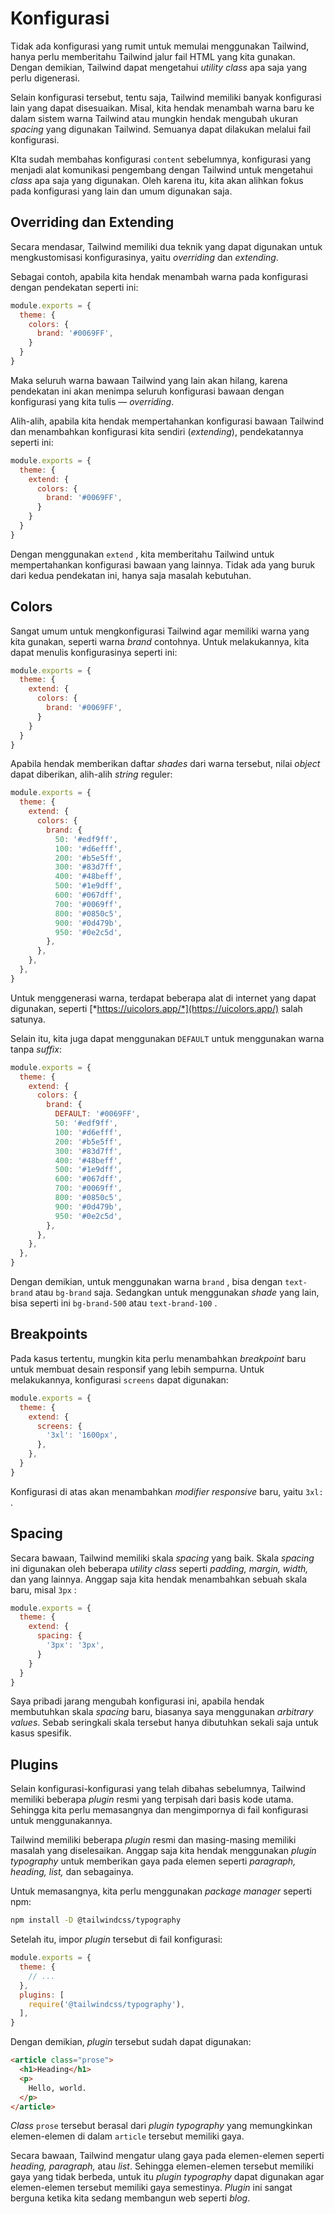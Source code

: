 # Konfigurasi

Tidak ada konfigurasi yang rumit untuk memulai menggunakan Tailwind, hanya perlu memberitahu Tailwind jalur fail HTML yang kita gunakan. Dengan demikian, Tailwind dapat mengetahui *utility class* apa saja yang perlu digenerasi.

Selain konfigurasi tersebut, tentu saja, Tailwind memiliki banyak konfigurasi lain yang dapat disesuaikan. Misal, kita hendak menambah warna baru ke dalam sistem warna Tailwind atau mungkin hendak mengubah ukuran *spacing* yang digunakan Tailwind. Semuanya dapat dilakukan melalui fail konfigurasi.

KIta sudah membahas konfigurasi `content` sebelumnya, konfigurasi yang menjadi alat komunikasi pengembang dengan Tailwind untuk mengetahui *class* apa saja yang digunakan. Oleh karena itu, kita akan alihkan fokus pada konfigurasi yang lain dan umum digunakan saja.

## Overriding dan Extending

Secara mendasar, Tailwind memiliki dua teknik yang dapat digunakan untuk mengkustomisasi konfigurasinya, yaitu *overriding* dan *extending*.

Sebagai contoh, apabila kita hendak menambah warna pada konfigurasi dengan pendekatan seperti ini:

```js
module.exports = {
  theme: {
    colors: {
      brand: '#0069FF',
    }
  }
}
```

Maka seluruh warna bawaan Tailwind yang lain akan hilang, karena pendekatan ini akan menimpa seluruh konfigurasi bawaan dengan konfigurasi yang kita tulis — *overriding*.

Alih-alih, apabila kita hendak mempertahankan konfigurasi bawaan Tailwind dan menambahkan konfigurasi kita sendiri (*extending*), pendekatannya seperti ini:

```js
module.exports = {
  theme: {
    extend: {
      colors: {
        brand: '#0069FF',
      }
    }
  }
}
```

Dengan menggunakan `extend` , kita memberitahu Tailwind untuk mempertahankan konfigurasi bawaan yang lainnya. Tidak ada yang buruk dari kedua pendekatan ini, hanya saja masalah kebutuhan.

## Colors

Sangat umum untuk mengkonfigurasi Tailwind agar memiliki warna yang kita gunakan, seperti warna *brand* contohnya. Untuk melakukannya, kita dapat menulis konfigurasinya seperti ini:

```js
module.exports = {
  theme: {
    extend: {
      colors: {
        brand: '#0069FF',
      }
    }
  }
}
```

Apabila hendak memberikan daftar *shades* dari warna tersebut, nilai *object* dapat diberikan, alih-alih *string* reguler:

```js
module.exports = {
  theme: {
    extend: {
      colors: {
        brand: {
          50: '#edf9ff',
          100: '#d6efff',
          200: '#b5e5ff',
          300: '#83d7ff',
          400: '#48beff',
          500: '#1e9dff',
          600: '#067dff',
          700: '#0069ff',
          800: '#0850c5',
          900: '#0d479b',
          950: '#0e2c5d',
        },
      },
    },
  },
}
```

Untuk menggenerasi warna, terdapat beberapa alat di internet yang dapat digunakan, seperti [*https://uicolors.app/*](https://uicolors.app/) salah satunya.

Selain itu, kita juga dapat menggunakan `DEFAULT` untuk menggunakan warna tanpa *suffix*:

```js
module.exports = {
  theme: {
    extend: {
      colors: {
        brand: {
          DEFAULT: '#0069FF',
          50: '#edf9ff',
          100: '#d6efff',
          200: '#b5e5ff',
          300: '#83d7ff',
          400: '#48beff',
          500: '#1e9dff',
          600: '#067dff',
          700: '#0069ff',
          800: '#0850c5',
          900: '#0d479b',
          950: '#0e2c5d',
        },
      },
    },
  },
}
```

Dengan demikian, untuk menggunakan warna `brand` , bisa dengan `text-brand` atau `bg-brand` saja. Sedangkan untuk menggunakan *shade* yang lain, bisa seperti ini `bg-brand-500` atau `text-brand-100` .

## Breakpoints

Pada kasus tertentu, mungkin kita perlu menambahkan *breakpoint* baru untuk membuat desain responsif yang lebih sempurna. Untuk melakukannya, konfigurasi `screens` dapat digunakan:

```js
module.exports = {
  theme: {
    extend: {
      screens: {
        '3xl': '1600px',
      },
    },
  }
}
```

Konfigurasi di atas akan menambahkan *modifier responsive* baru, yaitu `3xl:` .

## Spacing

Secara bawaan, Tailwind memiliki skala *spacing* yang baik. Skala *spacing* ini digunakan oleh beberapa *utility class* seperti *padding, margin, width,* dan yang lainnya. Anggap saja kita hendak menambahkan sebuah skala baru, misal `3px` :

```js
module.exports = {
  theme: {
    extend: {
      spacing: {
        '3px': '3px',
      }
    }
  }
}
```

Saya pribadi jarang mengubah konfigurasi ini, apabila hendak membutuhkan skala *spacing* baru, biasanya saya menggunakan *arbitrary values*. Sebab seringkali skala tersebut hanya dibutuhkan sekali saja untuk kasus spesifik.

## Plugins

Selain konfigurasi-konfigurasi yang telah dibahas sebelumnya, Tailwind memiliki beberapa *plugin* resmi yang terpisah dari basis kode utama. Sehingga kita perlu memasangnya dan mengimpornya di fail konfigurasi untuk menggunakannya.

Tailwind memiliki beberapa *plugin* resmi dan masing-masing memiliki masalah yang diselesaikan. Anggap saja kita hendak menggunakan *plugin typography* untuk memberikan gaya pada elemen seperti *paragraph, heading, list,* dan sebagainya.

Untuk memasangnya, kita perlu menggunakan *package manager* seperti npm:

```bash
npm install -D @tailwindcss/typography
```

Setelah itu, impor *plugin* tersebut di fail konfigurasi:

```js
module.exports = {
  theme: {
    // ...
  },
  plugins: [
    require('@tailwindcss/typography'),
  ],
}
```

Dengan demikian, *plugin* tersebut sudah dapat digunakan:

```html
<article class="prose">
  <h1>Heading</h1>
  <p>
    Hello, world.
  </p>
</article>
```

*Class* `prose` tersebut berasal dari *plugin typography* yang memungkinkan elemen-elemen di dalam `article` tersebut memiliki gaya.

Secara bawaan, Tailwind mengatur ulang gaya pada elemen-elemen seperti *heading, paragraph,* atau *list*. Sehingga elemen-elemen tersebut memiliki gaya yang tidak berbeda, untuk itu *plugin typography* dapat digunakan agar elemen-elemen tersebut memiliki gaya semestinya. *Plugin* ini sangat berguna ketika kita sedang membangun web seperti *blog*.
